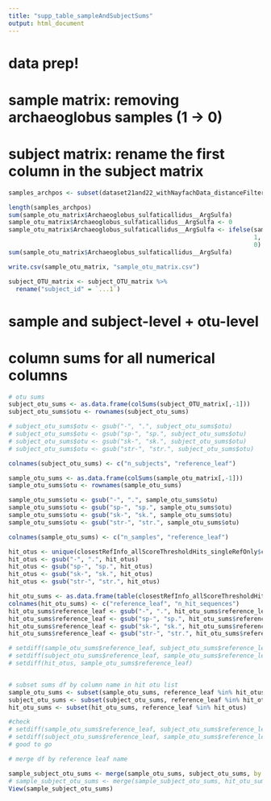 ```yaml
---
title: "supp_table_sampleAndSubjectSums"
output: html_document
---
```


# data prep!
# sample matrix: removing archaeoglobus samples (1 -> 0) 
# subject matrix: rename the first column in the subject matrix
```r

samples_archpos <- subset(dataset21and22_withNayfachData_distanceFiltered$sample_id, dataset21and22_withNayfachData_distanceFiltered$Archaeoglobus_sulfaticallidus__ArgSulfa == 1)

length(samples_archpos)
sum(sample_otu_matrix$Archaeoglobus_sulfaticallidus__ArgSulfa)
sample_otu_matrix$Archaeoglobus_sulfaticallidus__ArgSulfa <- 0
sample_otu_matrix$Archaeoglobus_sulfaticallidus__ArgSulfa <- ifelse(sample_otu_matrix$sample_id %in% samples_archpos, 
                                                                    1, 
                                                                    0)
sum(sample_otu_matrix$Archaeoglobus_sulfaticallidus__ArgSulfa)

write.csv(sample_otu_matrix, "sample_otu_matrix.csv")

subject_OTU_matrix <- subject_OTU_matrix %>%
  rename("subject_id" = `...1`)
```

# sample and subject-level + otu-level
# column sums for all numerical columns
```r
# otu sums
subject_otu_sums <- as.data.frame(colSums(subject_OTU_matrix[,-1]))
subject_otu_sums$otu <- rownames(subject_otu_sums)

# subject_otu_sums$otu <- gsub("-", ".", subject_otu_sums$otu)
# subject_otu_sums$otu <- gsub("sp-", "sp.", subject_otu_sums$otu)
# subject_otu_sums$otu <- gsub("sk-", "sk.", subject_otu_sums$otu)
# subject_otu_sums$otu <- gsub("str-", "str.", subject_otu_sums$otu)

colnames(subject_otu_sums) <- c("n_subjects", "reference_leaf")

sample_otu_sums <- as.data.frame(colSums(sample_otu_matrix[,-1]))
sample_otu_sums$otu <- rownames(sample_otu_sums)

sample_otu_sums$otu <- gsub("-", ".", sample_otu_sums$otu)
sample_otu_sums$otu <- gsub("sp-", "sp.", sample_otu_sums$otu)
sample_otu_sums$otu <- gsub("sk-", "sk.", sample_otu_sums$otu)
sample_otu_sums$otu <- gsub("str-", "str.", sample_otu_sums$otu)

colnames(sample_otu_sums) <- c("n_samples", "reference_leaf")

hit_otus <- unique(closestRefInfo_allScoreThresholdHits_singleRefOnly$closest_single_ref)
hit_otus <- gsub("-", ".", hit_otus)
hit_otus <- gsub("sp-", "sp.", hit_otus)
hit_otus <- gsub("sk-", "sk.", hit_otus)
hit_otus <- gsub("str-", "str.", hit_otus)

hit_otu_sums <- as.data.frame(table(closestRefInfo_allScoreThresholdHits_singleRefOnly$closest_single_ref))
colnames(hit_otu_sums) <- c("reference_leaf", "n_hit_sequences")
hit_otu_sums$reference_leaf <- gsub("-", ".", hit_otu_sums$reference_leaf)
hit_otu_sums$reference_leaf <- gsub("sp-", "sp.", hit_otu_sums$reference_leaf)
hit_otu_sums$reference_leaf <- gsub("sk-", "sk.", hit_otu_sums$reference_leaf)
hit_otu_sums$reference_leaf <- gsub("str-", "str.", hit_otu_sums$reference_leaf)

# setdiff(sample_otu_sums$reference_leaf, subject_otu_sums$reference_leaf)
# setdiff(subject_otu_sums$reference_leaf, sample_otu_sums$reference_leaf)
# setdiff(hit_otus, sample_otu_sums$reference_leaf)


# subset sums df by column name in hit otu list
sample_otu_sums <- subset(sample_otu_sums, reference_leaf %in% hit_otus)
subject_otu_sums <- subset(subject_otu_sums, reference_leaf %in% hit_otus)
hit_otu_sums <- subset(hit_otu_sums, reference_leaf %in% hit_otus)

#check
# setdiff(sample_otu_sums$reference_leaf, subject_otu_sums$reference_leaf)
# setdiff(subject_otu_sums$reference_leaf, sample_otu_sums$reference_leaf)
# good to go

# merge df by reference leaf name

sample_subject_otu_sums <- merge(sample_otu_sums, subject_otu_sums, by = "reference_leaf")
# sample_subject_otu_sums <- merge(sample_subject_otu_sums, hit_otu_sums, by = "reference_leaf")
View(sample_subject_otu_sums)
```
